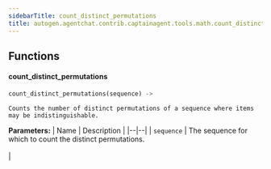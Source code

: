 ```yaml
---
sidebarTitle: count_distinct_permutations
title: autogen.agentchat.contrib.captainagent.tools.math.count_distinct_permutations
---
```


## Functions

<code class="doc-symbol doc-symbol-heading doc-symbol-function"></code>
#### count_distinct_permutations
<a href="#autogen.agentchat.contrib.captainagent.tools.math.count_distinct_permutations..count_distinct_permutations" class="headerlink" title="Permanent link"></a>

```python
count_distinct_permutations(sequence) -> 
```

    Counts the number of distinct permutations of a sequence where items may be indistinguishable.

<b>Parameters:</b>
| Name | Description |
|--|--|
| `sequence` | The sequence for which to count the distinct permutations.<br/><br/> |

<br />